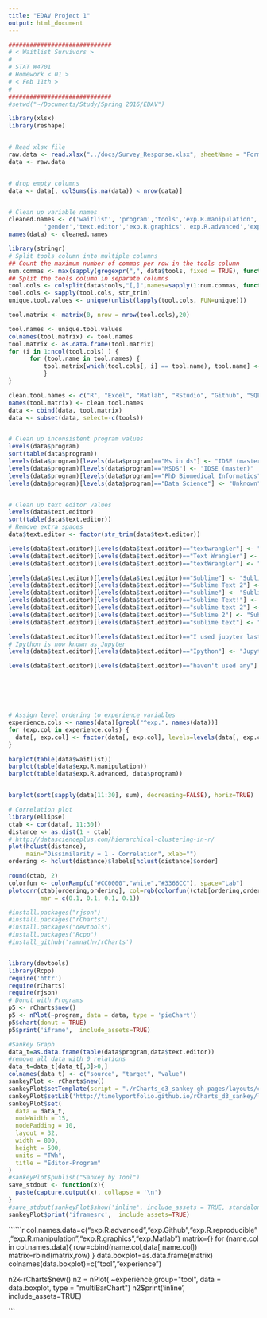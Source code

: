 ```yaml
---
title: "EDAV Project 1"
output: html_document
---
```


```r
#############################
# < Waitlist Survivors >
#
# STAT W4701 
# Homework < 01 >
# < Feb 11th >
#
#############################
#setwd("~/Documents/Study/Spring 2016/EDAV")

library(xlsx)
library(reshape)


# Read xlsx file
raw.data <- read.xlsx("../docs/Survey_Response.xlsx", sheetName = "Form Responses 1")
data <- raw.data


# drop empty columns
data <- data[, colSums(is.na(data)) < nrow(data)]


# Clean up variable names
cleaned.names <- c('waitlist', 'program','tools','exp.R.manipulation',
          'gender','text.editor','exp.R.graphics','exp.R.advanced','exp.R.reproducible','exp.Matlab','exp.Github')
names(data) <- cleaned.names

library(stringr)
# Split tools column into multiple columns
## Count the maximum number of commas per row in the tools column
num.commas <- max(sapply(gregexpr(",", data$tools, fixed = TRUE), function(x) max(length(x)))) + 1
## Split the tools column in separate columns
tool.cols <- colsplit(data$tools,"[,]",names=sapply(1:num.commas, function(x) paste('tools', x, sep='')))
tool.cols <- sapply(tool.cols, str_trim)
unique.tool.values <- unique(unlist(lapply(tool.cols, FUN=unique)))

tool.matrix <- matrix(0, nrow = nrow(tool.cols),20)

tool.names <- unique.tool.values
colnames(tool.matrix) <- tool.names
tool.matrix <- as.data.frame(tool.matrix)
for (i in 1:ncol(tool.cols) ) {
      for (tool.name in tool.names) {
          tool.matrix[which(tool.cols[, i] == tool.name), tool.name] <- 1
          }
}

clean.tool.names <- c("R", "Excel", "Matlab", "RStudio", "Github", "SQL", "Shell", "Python", "SPSS", "ggplot2", "GDrive", "Web", "C", "Dropbox", "Regex", "Stata", "LaTeX", "Sweave", "XML", "Lattice")
names(tool.matrix) <- clean.tool.names
data <- cbind(data, tool.matrix)
data <- subset(data, select=-c(tools))


# Clean up inconsistent program values
levels(data$program)
sort(table(data$program))
levels(data$program)[levels(data$program)=="Ms in ds"] <- "IDSE (master)"
levels(data$program)[levels(data$program)=="MSDS"] <- "IDSE (master)"
levels(data$program)[levels(data$program)=="PhD Biomedical Informatics"] <- "Ph.D."
levels(data$program)[levels(data$program)=="Data Science"] <- "Unknown"


# Clean up text editor values
levels(data$text.editor)
sort(table(data$text.editor))
# Remove extra spaces
data$text.editor <- factor(str_trim(data$text.editor))

levels(data$text.editor)[levels(data$text.editor)=="textwrangler"] <- "TextWrangler"
levels(data$text.editor)[levels(data$text.editor)=="Text Wrangler"] <- "TextWrangler"
levels(data$text.editor)[levels(data$text.editor)=="textWrangler"] <- "TextWrangler"

levels(data$text.editor)[levels(data$text.editor)=="Sublime"] <- "Sublime Text"
levels(data$text.editor)[levels(data$text.editor)=="Sublime Text 2"] <- "Sublime Text"
levels(data$text.editor)[levels(data$text.editor)=="sublime"] <- "Sublime Text"
levels(data$text.editor)[levels(data$text.editor)=="Sublime Text!"] <- "Sublime Text"
levels(data$text.editor)[levels(data$text.editor)=="sublime text 2"] <- "Sublime Text"
levels(data$text.editor)[levels(data$text.editor)=="Sublime 2"] <- "Sublime Text"
levels(data$text.editor)[levels(data$text.editor)=="sublime text"] <- "Sublime Text"

levels(data$text.editor)[levels(data$text.editor)=="I used jupyter last semester"] <- "Jupyter"
# Ipython is now known as Jupyter
levels(data$text.editor)[levels(data$text.editor)=="Ipython"] <- "Jupyter"

levels(data$text.editor)[levels(data$text.editor)=="haven't used any"] <- "None"






# Assign level ordering to experience variables
experience.cols <- names(data)[grepl("^exp.", names(data))]
for (exp.col in experience.cols) {
  data[, exp.col] <- factor(data[, exp.col], levels=levels(data[, exp.col])[c(4, 1, 2, 3)], ordered=TRUE)
}

barplot(table(data$waitlist))
barplot(table(data$exp.R.manipulation))
barplot(table(data$exp.R.advanced, data$program))


barplot(sort(sapply(data[11:30], sum), decreasing=FALSE), horiz=TRUE)

# Correlation plot
library(ellipse)
ctab <- cor(data[, 11:30])
distance <- as.dist(1 - ctab)
# http://datascienceplus.com/hierarchical-clustering-in-r/
plot(hclust(distance), 
     main="Dissimilarity = 1 - Correlation", xlab="")
ordering <- hclust(distance)$labels[hclust(distance)$order]

round(ctab, 2)
colorfun <- colorRamp(c("#CC0000","white","#3366CC"), space="Lab")
plotcorr(ctab[ordering,ordering], col=rgb(colorfun((ctab[ordering,ordering]+1)/2), maxColorValue=255),
         mar = c(0.1, 0.1, 0.1, 0.1))

```

```r
#install.packages("rjson")
#install.packages("rCharts")
#install.packages("devtools")
#install.packages("Rcpp")
#install_github('ramnathv/rCharts')


library(devtools)
library(Rcpp)
require('httr')
require(rCharts)
require(rjson)
# Donut with Programs
p5 <- rCharts$new()
p5 <- nPlot(~program, data = data, type = 'pieChart')
p5$chart(donut = TRUE)
p5$print('iframe',  include_assets=TRUE)

#Sankey Graph
data_t=as.data.frame(table(data$program,data$text.editor))
#remove all data with 0 relations
data_t=data_t[data_t[,3]>0,]
colnames(data_t) <- c("source", "target", "value")
sankeyPlot <- rCharts$new()
sankeyPlot$setTemplate(script = "./rCharts_d3_sankey-gh-pages/layouts/chart.html")
sankeyPlot$setLib('http://timelyportfolio.github.io/rCharts_d3_sankey/libraries/widgets/d3_sankey')
sankeyPlot$set(
  data = data_t,
  nodeWidth = 15,
  nodePadding = 10,
  layout = 32,
  width = 800,
  height = 500,
  units = "TWh",
  title = "Editor-Program"
)
#sankeyPlot$publish("Sankey by Tool")
save_stdout <- function(x){
  paste(capture.output(x), collapse = '\n')
}
#save_stdout(sankeyPlot$show('inline', include_assets = TRUE, standalone = TRUE))
sankeyPlot$print('iframesrc',  include_assets=TRUE)

```

``````r



col.names.data=c("exp.R.advanced","exp.Github","exp.R.reproducible"
                 ,"exp.R.manipulation","exp.R.graphics","exp.Matlab")
matrix={}
for (name.col in col.names.data){
  row=cbind(name.col,data[,name.col])
  matrix=rbind(matrix,row)
}
data.boxplot=as.data.frame(matrix)
colnames(data.boxplot)=c("tool","experience")

n2<-rCharts$new()
n2 = nPlot( ~experience,group="tool", data = data.boxplot, type = "multiBarChart")
n2$print('inline',  include_assets=TRUE)



```